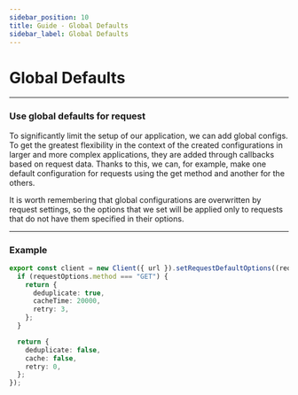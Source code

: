 ```yaml
---
sidebar_position: 10
title: Guide - Global Defaults
sidebar_label: Global Defaults
---
```


# Global Defaults

---

### Use global defaults for request

To significantly limit the setup of our application, we can add global configs. To get the greatest flexibility in the
context of the created configurations in larger and more complex applications, they are added through callbacks based on
request data. Thanks to this, we can, for example, make one default configuration for requests using the get method and
another for the others.

It is worth remembering that global configurations are overwritten by request settings, so the options that we set will
be applied only to requests that do not have them specified in their options.

---

### Example

```ts
export const client = new Client({ url }).setRequestDefaultOptions((requestOptions) => {
  if (requestOptions.method === "GET") {
    return {
      deduplicate: true,
      cacheTime: 20000,
      retry: 3,
    };
  }

  return {
    deduplicate: false,
    cache: false,
    retry: 0,
  };
});
```
